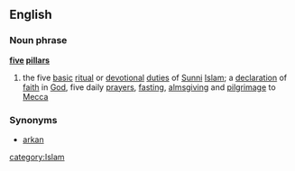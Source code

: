 ==English==
===Noun phrase===
{{wikipediapar|Five Pillars of Islam}}
'''[[five]] [[pillar]]s'''
# the five [[basic]] [[ritual]] or [[devotional]] [[duties]] of [[Sunni]] [[Islam]]; a [[declaration]] of [[faith]] in [[God]], five daily [[prayer]]s, [[fasting]], [[almsgiving]] and [[pilgrimage]] to [[Mecca]]
===Synonyms===
*[[arkan]]
[[category:Islam]]